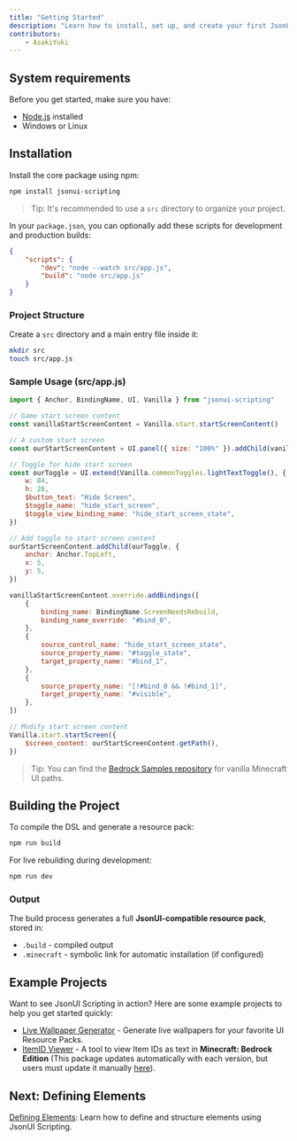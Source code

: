 ```yaml
---
title: "Getting Started"
description: "Learn how to install, set up, and create your first JsonUI Scripting project."
contributors:
    - AsakiYuki
---
```


## System requirements

Before you get started, make sure you have:

-   [Node.js](https://nodejs.org/) installed
-   Windows or Linux

## Installation

Install the core package using npm:

```sh
npm install jsonui-scripting
```

> Tip: It's recommended to use a `src` directory to organize your project.

In your `package.json`, you can optionally add these scripts for development and production builds:

```json
{
	"scripts": {
		"dev": "node --watch src/app.js",
		"build": "node src/app.js"
	}
}
```

### Project Structure

Create a `src` directory and a main entry file inside it:

```sh
mkdir src
touch src/app.js
```

### Sample Usage (src/app.js)

```javascript
import { Anchor, BindingName, UI, Vanilla } from "jsonui-scripting"

// Game start screen content
const vanillaStartScreenContent = Vanilla.start.startScreenContent()

// A custom start screen
const ourStartScreenContent = UI.panel({ size: "100%" }).addChild(vanillaStartScreenContent)

// Toggle for hide start screen
const ourToggle = UI.extend(Vanilla.commonToggles.lightTextToggle(), {
	w: 84,
	h: 28,
	$button_text: "Hide Screen",
	$toggle_name: "hide_start_screen",
	$toggle_view_binding_name: "hide_start_screen_state",
})

// Add toggle to start screen content
ourStartScreenContent.addChild(ourToggle, {
	anchor: Anchor.TopLeft,
	x: 5,
	y: 5,
})

vanillaStartScreenContent.override.addBindings([
	{
		binding_name: BindingName.ScreenNeedsRebuild,
		binding_name_override: "#bind_0",
	},
	{
		source_control_name: "hide_start_screen_state",
		source_property_name: "#toggle_state",
		target_property_name: "#bind_1",
	},
	{
		source_property_name: "[!#bind_0 && !#bind_1]",
		target_property_name: "#visible",
	},
])

// Modify start screen content
Vanilla.start.startScreen({
	$screen_content: ourStartScreenContent.getPath(),
})
```

> Tip: You can find the [Bedrock Samples repository](https://github.com/Mojang/bedrock-samples/tree/main/resource_pack/ui) for vanilla Minecraft UI paths.

## Building the Project

To compile the DSL and generate a resource pack:

```sh
npm run build
```

For live rebuilding during development:

```sh
npm run dev
```

### Output

The build process generates a full **JsonUI-compatible resource pack**, stored in:

-   `.build` - compiled output
-   `.minecraft` - symbolic link for automatic installation (if configured)

## Example Projects

Want to see JsonUI Scripting in action? Here are some example projects to help you get started quickly:

-   [Live Wallpaper Generator](https://github.com/AsakiYuki/mc-livewallpaper-generator) - Generate live wallpapers for your favorite UI Resource Packs.
-   [ItemID Viewer](https://github.com/AsakiYuki/minecraft-item-id-viewer) - A tool to view Item IDs as text in **Minecraft: Bedrock Edition** (This package updates automatically with each version, but users must update it manually [here](/download/minecraft-item-id-viewer)).

## Next: Defining Elements

[Defining Elements](/jsonui/defining-elements): Learn how to define and structure elements using JsonUI Scripting.
